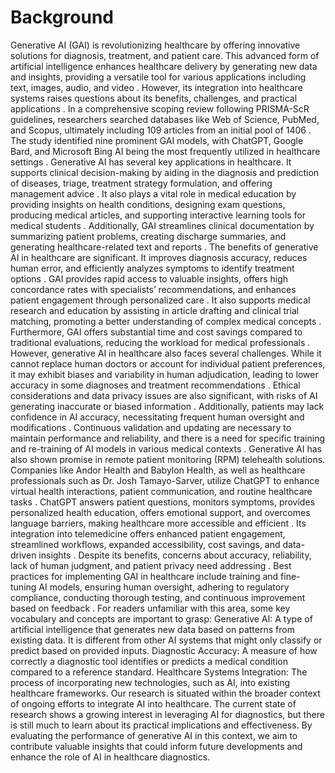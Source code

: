 
# Background 
Generative AI (GAI) is revolutionizing healthcare by offering innovative solutions for diagnosis, treatment, and patient care. This advanced form of artificial intelligence enhances healthcare delivery by generating new data and insights, providing a versatile tool for various applications including text, images, audio, and video . However, its integration into healthcare systems raises questions about its benefits, challenges, and practical applications .
In a comprehensive scoping review following PRISMA-ScR guidelines, researchers searched databases like Web of Science, PubMed, and Scopus, ultimately including 109 articles from an initial pool of 1406 . The study identified nine prominent GAI models, with ChatGPT, Google Bard, and Microsoft Bing AI being the most frequently utilized in healthcare settings .
Generative AI has several key applications in healthcare. It supports clinical decision-making by aiding in the diagnosis and prediction of diseases, triage, treatment strategy formulation, and offering management advice . It also plays a vital role in medical education by providing insights on health conditions, designing exam questions, producing medical articles, and supporting interactive learning tools for medical students . Additionally, GAI streamlines clinical documentation by summarizing patient problems, creating discharge summaries, and generating healthcare-related text and reports .
The benefits of generative AI in healthcare are significant. It improves diagnosis accuracy, reduces human error, and efficiently analyzes symptoms to identify treatment options . GAI provides rapid access to valuable insights, offers high concordance rates with specialists' recommendations, and enhances patient engagement through personalized care . It also supports medical research and education by assisting in article drafting and clinical trial matching, promoting a better understanding of complex medical concepts . Furthermore, GAI offers substantial time and cost savings compared to traditional evaluations, reducing the workload for medical professionals .
However, generative AI in healthcare also faces several challenges. While it cannot replace human doctors or account for individual patient preferences, it may exhibit biases and variability in human adjudication, leading to lower accuracy in some diagnoses and treatment recommendations . Ethical considerations and data privacy issues are also significant, with risks of AI generating inaccurate or biased information . Additionally, patients may lack confidence in AI accuracy, necessitating frequent human oversight and modifications . Continuous validation and updating are necessary to maintain performance and reliability, and there is a need for specific training and re-training of AI models in various medical contexts .
Generative AI has also shown promise in remote patient monitoring (RPM) telehealth solutions. Companies like Andor Health and Babylon Health, as well as healthcare professionals such as Dr. Josh Tamayo-Sarver, utilize ChatGPT to enhance virtual health interactions, patient communication, and routine healthcare tasks . ChatGPT answers patient questions, monitors symptoms, provides personalized health education, offers emotional support, and overcomes language barriers, making healthcare more accessible and efficient . Its integration into telemedicine offers enhanced patient engagement, streamlined workflows, expanded accessibility, cost savings, and data-driven insights .
Despite its benefits, concerns about accuracy, reliability, lack of human judgment, and patient privacy need addressing . Best practices for implementing GAI in healthcare include training and fine-tuning AI models, ensuring human oversight, adhering to regulatory compliance, conducting thorough testing, and continuous improvement based on feedback .
For readers unfamiliar with this area, some key vocabulary and concepts are important to grasp:
Generative AI: A type of artificial intelligence that generates new data based on patterns from existing data. It is different from other AI systems that might only classify or predict based on provided inputs.
Diagnostic Accuracy: A measure of how correctly a diagnostic tool identifies or predicts a medical condition compared to a reference standard.
Healthcare Systems Integration: The process of incorporating new technologies, such as AI, into existing healthcare frameworks.
Our research is situated within the broader context of ongoing efforts to integrate AI into healthcare. The current state of research shows a growing interest in leveraging AI for diagnostics, but there is still much to learn about its practical implications and effectiveness. By evaluating the performance of generative AI in this context, we aim to contribute valuable insights that could inform future developments and enhance the role of AI in healthcare diagnostics.

